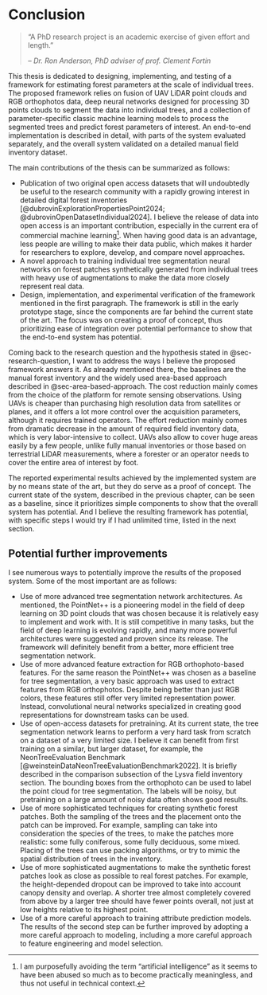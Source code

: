 # Conclusion {#sec-conclusion}

> "A PhD research project is an academic exercise of given effort and length."
>
> – <cite>Dr. Ron Anderson, PhD adviser of prof. Clement Fortin</cite>

This thesis is dedicated to designing, implementing, and testing of a framework for estimating forest parameters at the scale of individual trees.
The proposed framework relies on fusion of UAV LiDAR point clouds and RGB orthophotos data, deep neural networks designed for processing 3D points clouds to segment the data into individual trees, and a collection of parameter-specific classic machine learning models to process the segmented trees and predict forest parameters of interest.
An end-to-end implementation is described in detail, with parts of the system evaluated separately, and the overall system validated on a detailed manual field inventory dataset.

The main contributions of the thesis can be summarized as follows:

- Publication of two original open access datasets that will undoubtedly be useful to the research community with a rapidly growing interest in detailed digital forest inventories [@dubrovinExplorationPropertiesPoint2024; @dubrovinOpenDatasetIndividual2024].
I believe the release of data into open access is an important contribution, especially in the current era of commercial machine learning[^1].
When having good data is an advantage, less people are willing to make their data public, which makes it harder for researchers to explore, develop, and compare novel approaches.
- A novel approach to training individual tree segmentation neural networks on forest patches synthetically generated from individual trees with heavy use of augmentations to make the data more closely represent real data.
- Design, implementation, and experimental verification of the framework mentioned in the first paragraph.
The framework is still in the early prototype stage, since the components are far behind the current state of the art.
The focus was on creating a proof of concept, thus prioritizing ease of integration over potential performance to show that the end-to-end system has potential.

[^1]: I am purposefully avoiding the term "artificial intelligence" as it seems to have been abused so much as to become practically meaningless, and thus not useful in technical context.

Coming back to the research question and the hypothesis stated in @sec-research-question, I want to address the ways I believe the proposed framework answers it.
As already mentioned there, the baselines are the manual forest inventory and the widely used area-based approach described in @sec-area-based-approach.
The cost reduction mainly comes from the choice of the platform for remote sensing observations.
Using UAVs is cheaper than purchasing high resolution data from satellites or planes, and it offers a lot more control over the acquisition parameters, although it requires trained operators.
The effort reduction mainly comes from dramatic decrease in the amount of required field inventory data, which is very labor-intensive to collect.
UAVs also allow to cover huge areas easily by a few people, unlike fully manual inventories or those based on terrestrial LiDAR measurements, where a forester or an operator needs to cover the entire area of interest by foot.

The reported experimental results achieved by the implemented system are by no means state of the art, but they do serve as a proof of concept.
The current state of the system, described in the previous chapter, can be seen as a baseline, since it prioritizes simple components to show that the overall system has potential.
And I believe the resulting framework has potential, with specific steps I would try if I had unlimited time, listed in the next section.

## Potential further improvements

I see numerous ways to potentially improve the results of the proposed system.
Some of the most important are as follows:

- Use of more advanced tree segmentation network architectures.
  As mentioned, the PointNet++ is a pioneering model in the field of deep learning on 3D point clouds that was chosen because it is relatively easy to implement and work with.
  It is still competitive in many tasks, but the field of deep learning is evolving rapidly, and many more powerful architectures were suggested and proven since its release.
  The framework will definitely benefit from a better, more efficient tree segmentation network.
- Use of more advanced feature extraction for RGB orthophoto-based features.
  For the same reason the PointNet++ was chosen as a baseline for tree segmentation, a very basic approach was used to extract features from RGB orthophotos.
  Despite being better than just RGB colors, these features still offer very limited representation power.
  Instead, convolutional neural networks specialized in creating good representations for downstream tasks can be used.
- Use of open-access datasets for pretraining.
  At its current state, the tree segmentation network learns to perform a very hard task from scratch on a dataset of a very limited size.
  I believe it can benefit from first training on a similar, but larger dataset, for example, the NeonTreeEvaluation Benchmark [@weinsteinDataNeonTreeEvaluationBenchmark2022].
  It is briefly described in the comparison subsection of the Lysva field inventory section.
  The bounding boxes from the orthophoto can be used to label the point cloud for tree segmentation.
  The labels will be noisy, but pretraining on a large amount of noisy data often shows good results.
- Use of more sophisticated techniques for creating synthetic forest patches.
  Both the sampling of the trees and the placement onto the patch can be improved.
  For example, sampling can take into consideration the species of the trees, to make the patches more realistic: some fully coniferous, some fully deciduous, some mixed.
  Placing of the trees can use packing algorithms, or try to mimic the spatial distribution of trees in the inventory.
- Use of more sophisticated augmentations to make the synthetic forest patches look as close as possible to real forest patches.
  For example, the height-depended dropout can be improved to take into account canopy density and overlap.
  A shorter tree almost completely covered from above by a larger tree should have fewer points overall, not just at low heights relative to its highest point.
- Use of a more careful approach to training attribute prediction models.
  The results of the second step can be further improved by adopting a more careful approach to modeling, including a more careful approach to feature engineering and model selection.
